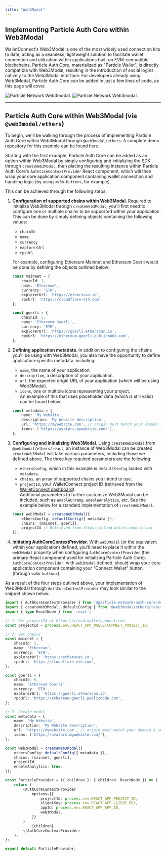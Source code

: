 ```yaml
---
title: "Web3Modal"
---
```


## Implementing Particle Auth Core within Web3Modal

WalletConnect's Web3Modal is one of the most widely used connection kits to date, acting as a seamless, lightweight solution to facilitate wallet connection and utilization within applications built on EVM-compatible blockchains. Particle Auth Core, materialized as "Particle Wallet", is directly compatible with Web3Modal, resulting in the introduction of social logins natively to the Web3Modal interface. For developers already using Web3Modal, Particle Auth Core can be added in just a few lines of code, as this page will cover.

<div className="flex justify-center">
<img
  className="block h-64 dark:hidden"
  src="/guides/wallet-as-a-service/connection-kits/images/web3modal.png"
  alt="Particle Network Web3modal."
/>
<img
  className="hidden h-64 dark:block"
  src="/guides/wallet-as-a-service/connection-kits/images/web3modal.png"
  alt="Particle Network Web3modal."
/>
</div>

***

## Particle Auth Core within Web3Modal (via `@web3modal/ethers`)

To begin, we'll be walking through the process of implementing Particle Auth Core within Web3Modal through `@web3modal/ethers`. A complete demo repository for this example can be found [here](https://github.com/TABASCOatw/particle-web3modal-boilerplate).

Starting with the first example, Particle Auth Core can be added as an option within Web3Modal by simply configuring and initializing the SDK through `createWeb3Modal`, then placing the resulting instance within Particle Auth Core's `AuthCoreContextProvider` React component, which will then wrap your core application component containing wallet connection and handling logic (by using `<w3m-button>`, for example).

This can be achieved through the following steps:

1. **Configuration of supported chains within Web3Modal**. Required to initialize Web3Modal through `createWeb3Modal`, you'll first need to configure one or multiple chains to be supported within your application. This can be done by simply defining objects containing the following values:

   - `chainId`
   - `name`
   - `currency`
   - `explorerUrl`
   - `rpcUrl`

   For example, configuring Ethereum Mainnet and Ethereum Goerli would be done by defining the objects outlined below: 

   ```typescript typescript
   const mainnet = {
       chainId: 1,
       name: 'Ethereum',
       currency: 'ETH',
       explorerUrl: 'https://etherscan.io',
       rpcUrl: 'https://cloudflare-eth.com',
   };

   const goerli = {
       chainId: 5,
       name: 'Ethereum Goerli',
       currency: 'ETH',
       explorerUrl: 'https://goerli.etherscan.io',
       rpcUrl: 'https://ethereum-goerli.publicnode.com',
   };
   ```
2. **Defining application metadata**. In addition to configuring the chains you'll be using with Web3Modal, you also have the opportunity to define application-specific metadata, including:
   - `name`, the name of your application.
   - `description`, a description of your application.
   - `url`, the expected origin URL of your application (which will be using Web3Modal).
   - `icons`, one or multiple icons representing your project.  
     An example of this that uses placeholder data (which is still valid) can be found below:

   ```typescript typescript
   const metadata = {
       name: 'My Website',
       description: 'My Website description',
       url: 'https://mywebsite.com', // origin must match your domain & subdomain
       icons: ['https://avatars.mywebsite.com/'],
   };
   ```
3. **Configuring and initializing Web3Modal**. Using `createWeb3Modal` from `@web3modal/ethers/react`, an instance of Web3Modal can be created. `createWeb3Modal` will take various parameters, including those we defined above. The three key required parameters are the following:
   - `ethersConfig`, which in this example is `defaultConfig` loaded with `metadata`.
   - `chains`, an array of supported chains you intend to use.
   - `projectId`, your WalletConnect project ID (retrieved from the [WalletConnect dashboard](https://cloud.walletconnect.com)).  
     Additional parameters to further customize Web3Modal can be included, such as `enableOnramp`, `enableAnalytics`, etc. See the example below for a standard implementation of `createWeb3Modal`.
  
   ```typescript typescript
   const web3Modal = createWeb3Modal({
       ethersConfig: defaultConfig({ metadata }),
       chains: [mainnet, goerli],
       projectId // Retrieved from https://cloud.walletconnect.com
   });
   ```
4. **Initiating AuthCoreContextProvider**. With `web3Modal` (or the equivalent within your application) defined, you'll need to place it within the `web3Modal` property when configuring `AuthCoreContextProvider` (the primary React component used for initializing Particle Auth Core). `AuthCoreContextProvider`, with `web3Modal` defined, should wrap your core application component containing your "Connect Wallet" button (through `<w3m-button>`).

As a result of the four steps outlined above, your implementation of Web3Modal through `AuthCoreContextProvider` may look similar to the snippet shown below.

```typescript typescript
import { AuthCoreContextProvider } from '@particle-network/auth-core-modal';
import { createWeb3Modal, defaultConfig } from '@web3modal/ethers/react';
import { type ReactNode } from 'react';

// 1. Get projectId at https://cloud.walletconnect.com
const projectId = process.env.REACT_APP_WALLETCONNECT_PROJECT_ID;

// 2. Set chains
const mainnet = {
    chainId: 1,
    name: 'Ethereum',
    currency: 'ETH',
    explorerUrl: 'https://etherscan.io',
    rpcUrl: 'https://cloudflare-eth.com',
};

const goerli = {
    chainId: 5,
    name: 'Ethereum Goerli',
    currency: 'ETH',
    explorerUrl: 'https://goerli.etherscan.io',
    rpcUrl: 'https://ethereum-goerli.publicnode.com',
};

// 3. Create modal
const metadata = {
    name: 'My Website',
    description: 'My Website description',
    url: 'https://mywebsite.com', // origin must match your domain & subdomain
    icons: ['https://avatars.mywebsite.com/'],
};

const web3Modal = createWeb3Modal({
    ethersConfig: defaultConfig({ metadata }),
    chains: [mainnet, goerli],
    projectId,
    enableAnalytics: true,
});

const ParticleProvider = ({ children }: { children: ReactNode }) => {
    return (
        <AuthCoreContextProvider
            options={{
                projectId: process.env.REACT_APP_PROJECT_ID,
                clientKey: process.env.REACT_APP_CLIENT_KEY,
                appId: process.env.REACT_APP_APP_ID,
                web3Modal,
            }}
        >
            {children}
        </AuthCoreContextProvider>
    );
};

export default ParticleProvider;
```